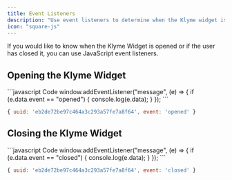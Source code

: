 ```yaml
---
title: Event Listeners
description: "Use event listeners to determine when the Klyme widget is opened or closed"
icon: "square-js"
---
```


If you would like to know when the Klyme Widget is opened or if the user has closed it, you can use JavaScript event listeners.

## Opening the Klyme Widget

<CodeGroup>
```javascript Code
window.addEventListener("message", (e) => {
  if (e.data.event == "opened") {
    console.log(e.data);
  }
});
```

```javascript Result
{ uuid: 'eb2de72be97c464a3c293a57fe7a8f64', event: 'opened' }
```
</CodeGroup>

## Closing the Klyme Widget

<CodeGroup>
```javascript Code
window.addEventListener("message", (e) => {
  if (e.data.event == "closed") {
    console.log(e.data);
  }
});
```

```javascript Result
{ uuid: 'eb2de72be97c464a3c293a57fe7a8f64', event: 'closed' }
```
</CodeGroup>